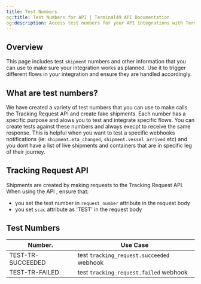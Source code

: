 ```yaml
---
title: Test Numbers
og:title: Test Numbers for API | Terminal49 API Documentation
og:description: Access test numbers for your API integrations with Terminal49 for accurate tracking simulations.
---
```

## Overview
This page includes test `shipment` numbers and other information that you can use to make sure your integration works as planned. Use it to trigger different flows in your integration and ensure they are handled accordingly.

## What are test numbers?

We have created a variety of test numbers that you can use to make calls the  Tracking Request API and create fake shipments. Each number has a specific purpose and alows you to test and integrate specific flows. You can create tests against these numbers and always execpt to receive the same response. 
This is helpful when you want to test a specific webhooks notifications (ie: `shipment.eta_changed`, `shipment.vessel_arrived` etc) and you dont have a list of live shipments and containers that are in specific leg of their journey. 


## Tracking Request API 
Shipments are created by making requests to the Tracking Request API. 
When using the API , ensure that:
- you set the test number in `request_number` attribute in the request body 
- you set `scac` attribute as 'TEST' in the request body 


## Test Numbers

Number.            | Use Case
-------------------|---------
 TEST-TR-SUCCEEDED | test `tracking_request.succeeded` webhook 
 TEST-TR-FAILED    | test `tracking_request.failed` webhook